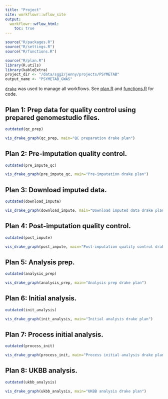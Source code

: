 ```yaml
---
title: "Project"
site: workflowr::wflow_site
output:
  workflowr::wflow_html:
    toc: true
---
```


```r
source("R/packages.R")
source("R/settings.R")
source("R/functions.R")

source("R/plan.R")
library(R.utils)
library(kableExtra)
project_dir <- "/data/sgg2/jenny/projects/PSYMETAB"
output_name <- "PSYMETAB_GWAS"
```

[`drake`](https://books.ropensci.org/drake/) was used to manage all workflows. See [plan.R](https://github.com/jennysjaarda/PSYMETAB/blob/master/code/plan.R) and [functions.R](https://github.com/jennysjaarda/PSYMETAB/blob/master/code/functions.R) for code. 

## Plan 1: Prep data for quality control using prepared genomestudio files.

```r

outdated(qc_prep)

vis_drake_graph(qc_prep, main="QC preparation drake plan")

```

## Plan 2: Pre-imputation quality control. 

```r

outdated(pre_impute_qc)

vis_drake_graph(pre_impute_qc, main="Pre-imputation drake plan")

```

## Plan 3: Download imputed data. 

```r

outdated(download_impute)

vis_drake_graph(download_impute, main="Download imputed data drake plan")

```

## Plan 4: Post-imputation quality control. 

```r

outdated(post_impute)

vis_drake_graph(post_impute, main="Post-imputation quality control drake plan")

```

## Plan 5: Analysis prep. 

```r

outdated(analysis_prep)

vis_drake_graph(analysis_prep, main="Analysis prep drake plan")

```

## Plan 6: Initial analysis. 

```r

outdated(init_analysis)

vis_drake_graph(init_analysis, main="Initial analysis drake plan")

```

## Plan 7: Process initial analysis. 

```r

outdated(process_init)

vis_drake_graph(process_init, main="Process initial analysis drake plan")

```

## Plan 8: UKBB analysis. 

```r

outdated(ukbb_analysis)

vis_drake_graph(ukbb_analysis, main="UKBB analysis drake plan")

```

